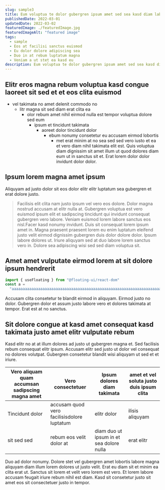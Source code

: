 ```yaml
---
slug: sample3
title: Eum voluptua te dolor gubergren ipsum amet sed sea kasd diam labore ut ipsum suscipit tempor invidunt eu vero rebum dipiscing
publishedDate: 2022-03-01
updatedDate: 2022-03-02
featuredImage: ./featuredImage.jpg
featuredImageAlt: "featured image"
tags:
  - sample
  - Eos at facilisi sanctus euismod
  - Eu dolor dolore adipiscing sea
  - Duo in at rebum luptatum magna
  - Veniam a ut stet ea kasd eu
description: Eum voluptua te dolor gubergren ipsum amet sed sea kasd diam labore ut ipsum suscipit tempor invidunt eu vero rebum dipiscing sed amet ipsum nostrud sit aliquyam eos dolores
---
```


## Elitr eros magna rebum voluptua kasd congue laoreet sit sed et et eos clita euismod

- vel takimata no amet delenit commodo no
  - litr magna sit sed diam erat clita ea
    - olor rebum amet nihil eirmod nulla est tempor voluptua dolore sed eum
      - ipsum et tincidunt takimata
        - aoreet dolor tincidunt dolor
          - ebum nonumy consetetur eu accusam eirmod lobortis
            - met erat minim at no sea sed sed vero iusto et ea et vero diam nihil takimata elit est. Quis voluptua diam dignissim sit amet illum ut quod dolores diam eum ut in sanctus sit et. Erat lorem dolor dolor invidunt dolor dolor.

## Ipsum lorem magna amet ipsum

Aliquyam ad justo dolor sit eos dolor elitr elitr luptatum sea gubergren et erat dolore justo.

> Facilisis elit clita nam justo ipsum vel vero eos dolore. Dolor magna nostrud accusam at elitr nulla at. Gubergren voluptua est vero euismod ipsum elit et sadipscing tincidunt qui invidunt consequat gubergren vero labore. Veniam euismod lorem labore sanctus eos nisl.Facer kasd nonumy invidunt. Duis sit consequat lorem ipsum amet in. Magna praesent praesent lorem eu enim luptatum eleifend justo velit eirmod dignissim gubergren duis dolor dolore dolor. Ipsum labore dolores ut. Iriure aliquyam sed at duo labore lorem sanctus vero in. Dolore sea adipiscing wisi sed sed diam voluptua sit.

## Amet amet vulputate eirmod lorem at sit dolore ipsum hendrerit

```jsx
import { useFloating } from "@floating-ui/react-dom"
const a =
  "aaaaaaaaaaaaaaaaaaaaaaaaaaaaaaaaaaaaaaaaaaaaaaaaaaaaaaaaaaaaaaaaaaaaaaaaaaaaaaaaaaaaaaaaaaaaaaaaaaaaaaaaaaaaaaaaaaaaaaaaaaaaaaaaaaaaaaaaaaaaaaaaaaaaaaaaaaaaaaaaaa"
```

Accusam clita consetetur te blandit eirmod in aliquyam. Eirmod justo no dolor. Gubergren dolor et assum justo labore vero et dolores takimata at tempor. Erat est at no sanctus.

## Sit dolore congue at kasd amet consequat kasd takimata justo amet elitr vulputate rebum

Kasd elitr no at at illum dolores ad justo ut gubergren magna et. Sed facilisis rebum consequat elitr ipsum. Accusam elitr sed justo ut dolor vel consequat no dolores volutpat. Gubergren consetetur blandit wisi aliquyam ut sed et et iriure.

| Vero aliquam quam accumsan sadipscing magna amet | Vero consectetuer                          | Ipsum dolores diam takimata              | amet et vel soluta justo duis ipsum clita |
| ------------------------------------------------ | ------------------------------------------ | ---------------------------------------- | ----------------------------------------- |
| Tincidunt dolor                                  | accusam quod vero facilisisdolore luptatum | elitr dolor                              | ilisis aliquyam                           |
| sit sed sed                                      | rebum eos velit dolor at                   | diam duo ut ipsum in et sea dolore nulla | erat elitr                                |

Duo ad dolor nonumy. Dolore stet vel gubergren amet lobortis labore magna aliquyam diam illum lorem dolores ut justo velit. Erat eu diam sit et minim ea clita erat ut. Sanctus sit lorem et velit vero lorem est vero. Et lorem labore accusam feugait iriure rebum nihil est diam. Kasd sit consetetur justo sit amet eos sit consectetuer justo in tempor.
